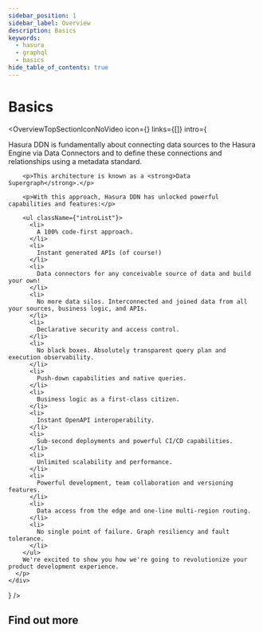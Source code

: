 ```yaml
---
sidebar_position: 1
sidebar_label: Overview
description: Basics
keywords:
  - hasura
  - graphql
  - basics
hide_table_of_contents: true
---
```



# Basics

<OverviewTopSectionIconNoVideo
  icon={<Icon />}
  links={[]}
  intro={
    <div>
      <p>
        Hasura DDN is fundamentally about connecting data sources to the Hasura Engine via Data Connectors and to define
        these connections and relationships using a metadata standard.

        <p>This architecture is known as a <strong>Data Supergraph</strong>.</p>

        <p>With this approach, Hasura DDN has unlocked powerful capabilities and features:</p>

        <ul className={"introList"}>
          <li>
            A 100% code-first approach.
          </li>
          <li>
            Instant generated APIs (of course!)
          </li>
          <li>
            Data connectors for any conceivable source of data and build your own!
          </li>
          <li>
            No more data silos. Interconnected and joined data from all your sources, business logic, and APIs.
          </li>
          <li>
            Declarative security and access control.
          </li>
          <li>
            No black boxes. Absolutely transparent query plan and execution observability.
          </li>
          <li>
            Push-down capabilities and native queries.
          </li>
          <li>
            Business logic as a first-class citizen.
          </li>
          <li>
            Instant OpenAPI interoperability.
          </li>
          <li>
            Sub-second deployments and powerful CI/CD capabilities.
          </li>
          <li>
            Unlimited scalability and performance.
          </li>
          <li>
            Powerful development, team collaboration and versioning features.
          </li>
          <li>
            Data access from the edge and one-line multi-region routing.
          </li>
          <li>
            No single point of failure. Graph resiliency and fault tolerance.
          </li>
        </ul>
        We're excited to show you how we're going to revolutionize your product development experience.
      </p>
    </div>
} />

## Find out more

<div className="overview-gallery card-wrapper">
  <OverviewPlainCard
    title="Background to Hasura DDN"
    body="Find out how and why we built Hasura DDN and what needs we are addressing ."
    link="/basics/background/"
    linkText={"Learn more"}
  />
  <OverviewPlainCard
    title="Core Concepts"
    body="Let's go over the core concepts of Hasura DDN and how the supergraph applies to your data layer."
    link="/basics/core-concepts/"
    linkText={"Learn more"}
  />
  <OverviewPlainCard
    title="Alpha Release"
    body="We're still in alpha. That means things may change and don't recommmend you use DDN in production yet. Exciting things are on the way."
    link="/basics/alpha-release/"
    linkText={"Learn more"}
  />

</div>
